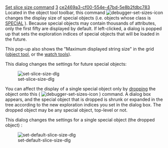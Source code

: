 [[Property:title|Set slice size command]]
[[Property:weight|3]]
[[Property:uuid|ce2469a3-cf00-554e-47bd-5e8b2fdbc783]]
Located in the object tool toolbar, this command  [[Image:debugger-set-sizes-icon]]  changes the display size of special objects (i.e. objects whose class is [[ref:libraries/base/reference/special_chart|SPECIAL]] ). Because special objects may contain thousands of attributes, only the first fifty are displayed by default. If left-clicked, a dialog is popped up that sets the exploration indices of special objects that will be loaded in the future.

This pop-up also shows the "Maximum displayed string size" in the grid ([[Object tool|object tool]], or the [[Expression evaluation|watch tools]]). 

This dialog changes the settings for future special objects:


[[Image:set-slice-size-dlg]]  


You can affect the display of a single special object only by [[Pick-and-drop mechanism|dropping]] the object onto this ( [[Image:debugger-set-sizes-icon]] ) command. A dialog box appears, and the special object that is dropped is shrunk or expanded in the tree according to the new exploration indices you set in the dialog box. The dropped object may be any special object, top-level or not. 

This dialog changes the settings for a single special object (the dropped object) : 


[[Image:set-default-slice-size-dlg]]  



